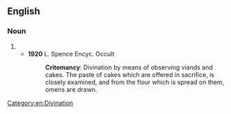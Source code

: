 ==English==

===Noun===
{{head|en|misspelling}}

# {{misspelling of|en|crithomancy}}
#* '''1920''' L. Spence Encyc. Occult
#*: '''Critomancy''': Divination by means of observing viands and cakes. The paste of cakes which are offered in sacrifice, is closely examined, and from the flour which is spread on them, omens are drawn.

[[Category:en:Divination]]